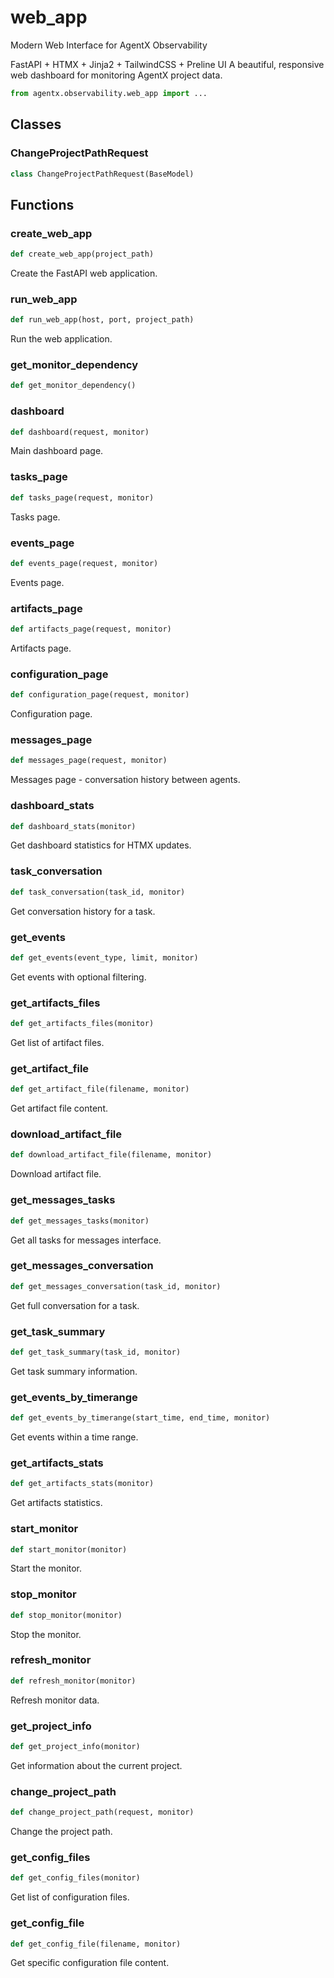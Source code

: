 # web_app

Modern Web Interface for AgentX Observability

FastAPI + HTMX + Jinja2 + TailwindCSS + Preline UI A beautiful, responsive web dashboard for monitoring AgentX project data.

```python
from agentx.observability.web_app import ...
```

## Classes

### ChangeProjectPathRequest

```python
class ChangeProjectPathRequest(BaseModel)
```


## Functions

### create_web_app

```python
def create_web_app(project_path)
```

Create the FastAPI web application.


### run_web_app

```python
def run_web_app(host, port, project_path)
```

Run the web application.


### get_monitor_dependency

```python
def get_monitor_dependency()
```


### dashboard

```python
def dashboard(request, monitor)
```

Main dashboard page.


### tasks_page

```python
def tasks_page(request, monitor)
```

Tasks page.


### events_page

```python
def events_page(request, monitor)
```

Events page.


### artifacts_page

```python
def artifacts_page(request, monitor)
```

Artifacts page.


### configuration_page

```python
def configuration_page(request, monitor)
```

Configuration page.


### messages_page

```python
def messages_page(request, monitor)
```

Messages page - conversation history between agents.


### dashboard_stats

```python
def dashboard_stats(monitor)
```

Get dashboard statistics for HTMX updates.


### task_conversation

```python
def task_conversation(task_id, monitor)
```

Get conversation history for a task.


### get_events

```python
def get_events(event_type, limit, monitor)
```

Get events with optional filtering.


### get_artifacts_files

```python
def get_artifacts_files(monitor)
```

Get list of artifact files.


### get_artifact_file

```python
def get_artifact_file(filename, monitor)
```

Get artifact file content.


### download_artifact_file

```python
def download_artifact_file(filename, monitor)
```

Download artifact file.


### get_messages_tasks

```python
def get_messages_tasks(monitor)
```

Get all tasks for messages interface.


### get_messages_conversation

```python
def get_messages_conversation(task_id, monitor)
```

Get full conversation for a task.


### get_task_summary

```python
def get_task_summary(task_id, monitor)
```

Get task summary information.


### get_events_by_timerange

```python
def get_events_by_timerange(start_time, end_time, monitor)
```

Get events within a time range.


### get_artifacts_stats

```python
def get_artifacts_stats(monitor)
```

Get artifacts statistics.


### start_monitor

```python
def start_monitor(monitor)
```

Start the monitor.


### stop_monitor

```python
def stop_monitor(monitor)
```

Stop the monitor.


### refresh_monitor

```python
def refresh_monitor(monitor)
```

Refresh monitor data.


### get_project_info

```python
def get_project_info(monitor)
```

Get information about the current project.


### change_project_path

```python
def change_project_path(request, monitor)
```

Change the project path.


### get_config_files

```python
def get_config_files(monitor)
```

Get list of configuration files.


### get_config_file

```python
def get_config_file(filename, monitor)
```

Get specific configuration file content.

